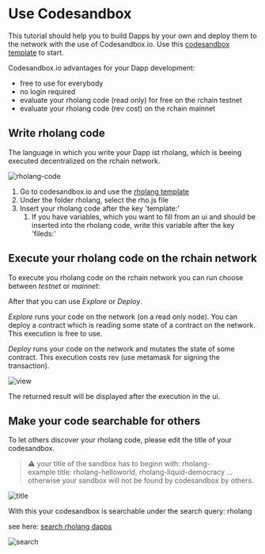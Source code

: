 # Use Codesandbox

This tutorial should help you to build Dapps by your own and deploy them to the network with the use of Codesandbox.io. Use this [codesandbox template](https://codesandbox.io/s/rholang-template-jd55p?file=/src/rholang/rho.js) to start.

Codesandbox.io advantages for your Dapp development:

- free to use for everybody
- no login required
- evaluate your rholang code (read only) for free on the rchain testnet
- evaluate your rholang code (rev cost) on the rchain mainnet

## Write rholang code

The language in which you write your Dapp ist rholang, which is beeing executed decentralized on the rchain network.

![rholang-code](public/images/docs/build/codesandbox/rho-file.png)

1. Go to codesandbox.io and use the [rholang template](https://codesandbox.io/s/rholang-template-jd55p?file=/src/rholang/rho.js)
1. Under the folder rholang, select the rho.js file
1. Insert your rholang code after the key 'template:'
   1. If you have variables, which you want to fill from an ui and should be inserted into the rholang code, write this variable after the key 'fileds:'

## Execute your rholang code on the rchain network

To execute you rholang code on the rchain network you can run choose between _testnet_ or _mainnet_:

After that you can use _Explore_ or _Deploy_.

_Explore_ runs your code on the network (on a read only node). You can deploy a contract which is reading some state of a contract on the network. This execution is free to use.

_Deploy_ runs your code on the network and mutates the state of some contract. This execution costs rev (use metamask for signing the transaction).

![view](public/images/docs/build/codesandbox/rho-view.png)

The returned result will be displayed after the execution in the ui.

## Make your code searchable for others

To let others discover your rholang code, please edit the title of your codesandbox.

> ⚠️ your title of the sandbox has to beginn with: rholang-  
> example title: rholang-helloworld, rholang-liquid-democracy ...  
> otherwise your sandbox will not be found by codesandbox by others.

![title](public/images/docs/build/codesandbox/rho-title.png)

With this your codesandbox is searchable under the search query: rholang

see here: [search rholang dapps](https://codesandbox.io/search?refinementList%5Btags%5D=&refinementList%5Bnpm_dependencies.dependency%5D=&page=1&configure%5BhitsPerPage%5D=12&query=rholang%20)

![search](public/images/docs/build/codesandbox/rho-search.png)
